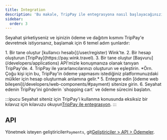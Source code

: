 ```yaml
---
title: Integration
description: 'Bu makale, TripPay ile entegrasyona nasıl başlayacağınızı adım adım anlatıyor.'
sidebar:
  order: 3
---
```


Seyahat şirketiyseniz ve işinizin ödeme ve dağıtım kısmını TripPay'e devretmek istiyorsanız, başlamak için 6 temel adım şunlardır:

<Steps>
  1. Bir tane oluştur [kullanıcı hesabı](/user/register) Wink'te.
  2. Bir hesap oluşturun [TripPay](https://pay.wink.travel).
  3. Bir tane oluştur [Başvuru](/developers/applications) API'mizle konuşmanıza olanak tanıyan TripPay'de.
  4. TripPay ile yararlanıcılarınızı oluşturun ve eşleştirin. *Örn. Çoğu kişi için bu, TripPay'in ödeme yapmasını istediğiniz platformunuzdaki mülkler için hesap oluşturmak anlamına gelir.*
  5. Entegre edin [ödeme web bileşeni](/developers/web-components/#payment) sitenize girin.
  6. Seyahat edenin TripPay'ini gönderin `shopping cart` ve ödeme sürecini başlatın.
</Steps>


:::ipucu
Seyahat siteniz için TripPay'i kullanma konusunda eksiksiz bir kılavuz için kılavuzu okuyun[TripPay ile entegrasyon](/guides/integrating-with-trip-pay).
:::

## API

Yönetmek isteyen geliştiriciler`Payments`, git[Geliştiriciler > API > Ödemeler](/developers/apis/#payment-api).

